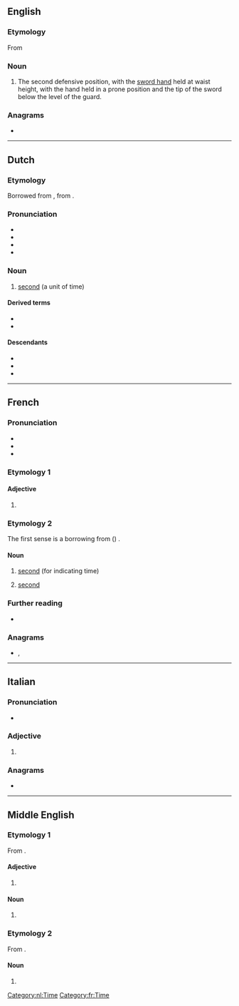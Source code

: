 {{also|secondé}}
==English==

===Etymology===
From {{etyl|fr|en}}

===Noun===
{{en-noun}}

# {{lb|en|fencing}} The second defensive position, with the [[sword hand]] held at waist height, with the hand held in a prone position and the tip of the sword below the level of the guard.

===Anagrams===
* {{anagrams|en|a=cdeenos|Cedenos|encodes}}

----

==Dutch==

===Etymology===
Borrowed from {{bor|nl|fr|seconde}}, from {{der|nl|la|secunda}}.

===Pronunciation===
* {{IPA|nl|/ˌsɛˈkɔn.də/}}
* {{audio|nl|Nl-seconde.ogg|audio}}
* {{hyphenation|nl|se|con|de}}
* {{rhymes|nl|ɔndə}}

===Noun===
{{nl-noun|f|-en|pl2=-s|secondje|dim2=secondetje}}

# [[second]] (a unit of time)

====Derived terms====
* {{l|nl|milliseconde}}
* {{l|nl|secondewijzer}}

====Descendants====
* {{desc|af|sekonde}}
* {{desc|id|sekon|bor=1}}
* {{desc|fy|sekonde|bor=1}}

[[Category:nl:Time]]

----

==French==

===Pronunciation===
* {{fr-IPA|segonde}}
* {{audio|fr|Fr-seconde.ogg|audio}}
* {{audio|fr|Fr-Paris--seconde.ogg|Audio (Paris)}}

===Etymology 1===

====Adjective====
{{head|fr|adjective form}}

# {{feminine singular of|fr|second}}

===Etymology 2===
The first sense is a borrowing from {{bor|fr|la|-}} ({{m|la|minuta}}) {{m|la|secunda}}.

====Noun====
{{fr-noun|f}}

# [[second]] (for indicating time)
#: {{coordinate terms|fr|minute|heure}}
# {{lb|fr|music}} [[second]] {{gloss|interval between two adjacent notes in a diatonic scale}}

===Further reading===
* {{R:TLFi}}

===Anagrams===
* {{l|fr|encodes}}, {{l|fr|encodés}}

[[Category:fr:Time]]

----

==Italian==

===Pronunciation===
* {{rhymes|it|onde}}

===Adjective===
{{head|it|adjective form|g=f-p}}

# {{feminine plural of|it|secondo}}

===Anagrams===
* {{l|it|escendo}}

----

==Middle English==

===Etymology 1===
From {{bor|enm|fro|second}}.

====Adjective====
{{enm-adj}}

# {{alt form|enm|secunde|t=after the first|id=after the first}}

====Noun====
{{head|enm|noun}}

# {{alt form|enm|secunde|t=after the first|id=after the first}}

===Etymology 2===
From {{bor|enm|fro|seconde}}.

====Noun====
{{head|enm|noun}}

# {{alt form|enm|secunde|t=sixtieth part of a minute|id=sixtieth}}